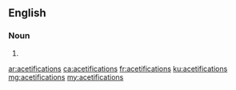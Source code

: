 ==English==

===Noun===
{{head|en|plural}}

# {{plural of|acetification|lang=en}}

[[ar:acetifications]]
[[ca:acetifications]]
[[fr:acetifications]]
[[ku:acetifications]]
[[mg:acetifications]]
[[my:acetifications]]